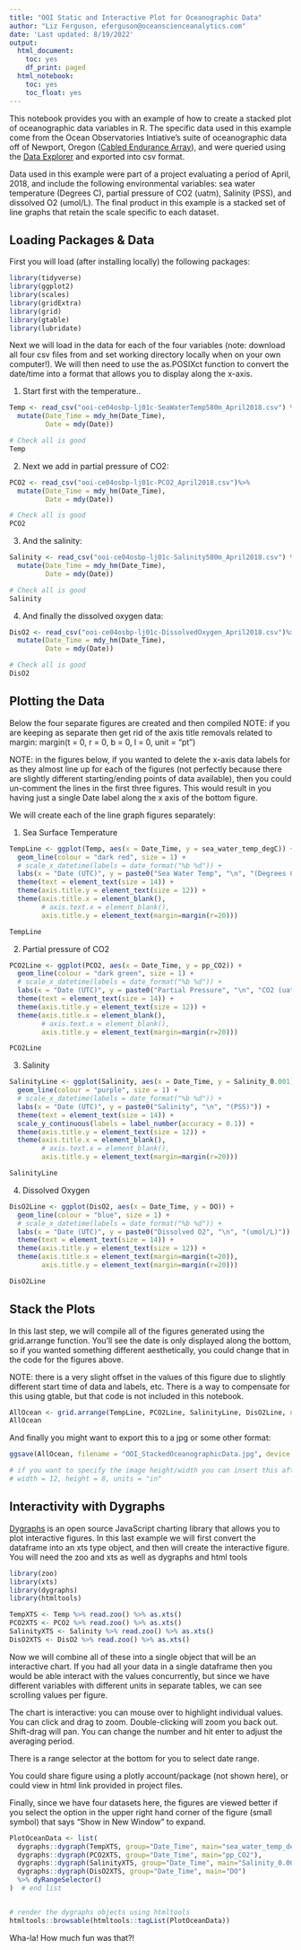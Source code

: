 ---
title: "OOI Static and Interactive Plot for Oceanographic Data"
author: "Liz Ferguson, eferguson@oceanscienceanalytics.com"
date: 'Last updated: 8/19/2022'
output:
  html_document:
    toc: yes
    df_print: paged
  html_notebook:
    toc: yes
    toc_float: yes
---

This notebook provides you with an example of how to create a stacked plot of oceanographic data variables in R. The specific data used in this example come from the Ocean Observatories Intiative's suite of oceanographic data off of Newport, Oregon ([Cabled Endurance Array]( oceanobservatories.org)), and were queried using the [Data Explorer](dataexplorer.oceanobservatories.org) and exported into csv format. 

Data used in this example were part of a project evaluating a period of April, 2018, and include the following environmental variables: sea water temperature (Degrees C), partial pressure of CO2 (uatm), Salinity (PSS), and dissolved O2 (umol/L). The final product in this example is a stacked set of line graphs that retain the scale specific to each dataset.

## Loading Packages & Data

First you will load (after installing locally) the following packages:

```{r Chunk 1}

library(tidyverse)
library(ggplot2)
library(scales)
library(gridExtra)
library(grid)
library(gtable)
library(lubridate)

```

Next we will load in the data for each of the four variables (note: download all four csv files from and set working directory locally when on your own computer!). We will then need to use the as.POSIXct function to convert the date/time into a format that allows you to display along the x-axis.

1. Start first with the temperature..

```{r chunk 2}

Temp <- read_csv("ooi-ce04osbp-lj01c-SeaWaterTemp580m_April2018.csv") %>%
  mutate(Date_Time = mdy_hm(Date_Time), 
         Date = mdy(Date))

# Check all is good
Temp

```

2. Next we add in partial pressure of CO2: 

```{r chunk 3}

PCO2 <- read_csv("ooi-ce04osbp-lj01c-PCO2_April2018.csv")%>%
  mutate(Date_Time = mdy_hm(Date_Time), 
         Date = mdy(Date))

# Check all is good
PCO2


```

3. And the salinity: 

```{r chunk 4}

Salinity <- read_csv("ooi-ce04osbp-lj01c-Salinity580m_April2018.csv") %>%
  mutate(Date_Time = mdy_hm(Date_Time), 
         Date = mdy(Date))

# Check all is good
Salinity

```


4. And finally the dissolved oxygen data:

```{r chunk 5}

DisO2 <- read_csv("ooi-ce04osbp-lj01c-DissolvedOxygen_April2018.csv")%>%
  mutate(Date_Time = mdy_hm(Date_Time), 
         Date = mdy(Date))

# Check all is good
DisO2

```


## Plotting the Data

Below the four separate figures are created and then compiled
NOTE: if you are keeping as separate then get rid of the axis title removals
related to margin: margin(t = 0, r = 0, b = 0, l = 0, unit = "pt")

NOTE: in the figures below, if you wanted to delete the x-axis data labels for as they almost line up for each of the figures (not perfectly because there are slightly different starting/ending points of data available), then you could un-comment the lines in the first three figures. This would result in you having just a single Date label along the x axis of the bottom figure. 

We will create each of the line graph figures separately: 

1. Sea Surface Temperature

```{r chunk 6}

TempLine <- ggplot(Temp, aes(x = Date_Time, y = sea_water_temp_degC)) +
  geom_line(colour = "dark red", size = 1) +
  # scale_x_datetime(labels = date_format("%b %d")) +
  labs(x = "Date (UTC)", y = paste0("Sea Water Temp", "\n", "(Degrees C)")) +
  theme(text = element_text(size = 14)) +
  theme(axis.title.y = element_text(size = 12)) +
  theme(axis.title.x = element_blank(), 
        # axis.text.x = element_blank(), 
        axis.title.y = element_text(margin=margin(r=20)))

TempLine

```


2. Partial pressure of CO2

```{r chunk 7}

PCO2Line <- ggplot(PCO2, aes(x = Date_Time, y = pp_CO2)) +
  geom_line(colour = "dark green", size = 1) +
  # scale_x_datetime(labels = date_format("%b %d")) +
  labs(x = "Date (UTC)", y = paste0("Partial Pressure", "\n", "CO2 (uatm)")) +
  theme(text = element_text(size = 14)) +
  theme(axis.title.y = element_text(size = 12)) +
  theme(axis.title.x = element_blank(), 
        # axis.text.x = element_blank(), 
        axis.title.y = element_text(margin=margin(r=20)))

PCO2Line

```


3. Salinity

```{r chunk 8}

SalinityLine <- ggplot(Salinity, aes(x = Date_Time, y = Salinity_0.001)) +
  geom_line(colour = "purple", size = 1) +
  # scale_x_datetime(labels = date_format("%b %d")) +
  labs(x = "Date (UTC)", y = paste0("Salinity", "\n", "(PSS)")) +
  theme(text = element_text(size = 14)) +
  scale_y_continuous(labels = label_number(accuracy = 0.1)) +
  theme(axis.title.y = element_text(size = 12)) +
  theme(axis.title.x = element_blank(), 
        # axis.text.x = element_blank(), 
        axis.title.y = element_text(margin=margin(r=20)))

SalinityLine

```



4. Dissolved Oxygen

```{r chunk 9}

DisO2Line <- ggplot(DisO2, aes(x = Date_Time, y = DO)) +
  geom_line(colour = "blue", size = 1) +
  # scale_x_datetime(labels = date_format("%b %d")) +
  labs(x = "Date (UTC)", y = paste0("Dissolved O2", "\n", "(umol/L)")) +
  theme(text = element_text(size = 14)) +
  theme(axis.title.y = element_text(size = 12)) +
  theme(axis.title.x = element_text(margin=margin(t=20)), 
        axis.title.y = element_text(margin=margin(r=20)))

DisO2Line

```


## Stack the Plots

In this last step, we will compile all of the figures generated using the grid.arrange function. You'll see the date is only displayed along the bottom, so if you wanted something different aesthetically, you could change that in the code for the figures above. 

NOTE: there is a very slight offset in the values of this figure due to slightly different start time of data and labels, etc. There is a way to compensate for this using gtable, but that code is not included in this notebook. 

```{r chunk 10}

AllOcean <- grid.arrange(TempLine, PCO2Line, SalinityLine, DisO2Line, ncol = 1, heights = c(1,1,1,1))
AllOcean

```

And finally you might want to export this to a jpg or some other format: 

```{r chunk 11}

ggsave(AllOcean, filename = "OOI_StackedOceanographicData.jpg", device = "jpeg", dpi = 300)

# if you want to specify the image height/width you can insert this after dpi: 
# width = 12, height = 8, units = "in"

```


## Interactivity with Dygraphs

[Dygraphs](https://dygraphs.com/) is an open source JavaScript charting library that allows you to plot interactive figures. 
In this last example we will first convert the dataframe into an xts type object, and then will create the interactive figure.  You will need the zoo and xts as well as dygraphs and html tools

```{r chunk 12}
library(zoo)
library(xts)
library(dygraphs)
library(htmltools)

```


```{r chunk 13}

TempXTS <- Temp %>% read.zoo() %>% as.xts()
PCO2XTS <- PCO2 %>% read.zoo() %>% as.xts()
SalinityXTS <- Salinity %>% read.zoo() %>% as.xts()
DisO2XTS <- DisO2 %>% read.zoo() %>% as.xts()


```

Now we will combine all of these into a single object that will be an interactive chart. If you had all your data in a single dataframe then you would be able interact with the values concurrently, but since we have different variables with different units in separate tables, we can see scrolling values per figure.  

The chart is interactive: you can mouse over to highlight individual values. You can click and drag to zoom. Double-clicking will zoom you back out. Shift-drag will pan. You can change the number and hit enter to adjust the averaging period.

There is a range selector at the bottom for you to select date range.

You could share figure using a plotly account/package (not shown here), or could view in html link provided in project files.

Finally, since we have four datasets here, the figures are viewed better if you select the option in the upper right hand corner of the figure (small symbol) that says "Show in New Window" to expand. 

```{r chunk 14}

PlotOceanData <- list(
  dygraphs::dygraph(TempXTS, group="Date_Time", main="sea_water_temp_degC"),
  dygraphs::dygraph(PCO2XTS, group="Date_Time", main="pp_CO2"),
  dygraphs::dygraph(SalinityXTS, group="Date_Time", main="Salinity_0.001"),
  dygraphs::dygraph(DisO2XTS, group="Date_Time", main="DO")
  %>% dyRangeSelector()
)  # end list


# render the dygraphs objects using htmltools
htmltools::browsable(htmltools::tagList(PlotOceanData))

```


Wha-la! How much fun was that?! 
